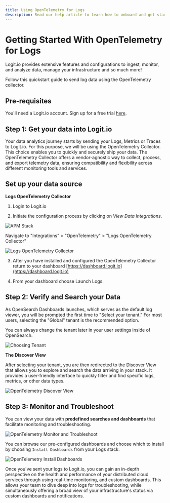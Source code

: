 ```yaml
---
title: Using OpenTelemetry for Logs
description: Read our help article to learn how to onboard and get started sending data using OpenTelemetry to your Logs stack
---
```


# Getting Started With OpenTelemetry for Logs

Logit.io provides extensive features and configurations to ingest, 
monitor, and analyze data, manage your infrastructure and so much more!

Follow this quickstart guide to send log data using the OpenTelemetry collector. 

## Pre-requisites

You'll need a Logit.io account. Sign up for a free trial [here](https://dashboard.logit.io/sign-up?utm_source=GettingStartedGuideOpenTelemetryMetrics&utm_medium=SignUp).

## Step 1: Get your data into Logit.io

Your data analytics journey starts by sending your Logs, Metrics or 
Traces to Logit.io. For this purpose, we will be using the OpenTelemetry Collector. 
This choice enables you to quickly and securely ship your data. The OpenTelemetry 
Collector offers a vendor-agnostic way to collect, process, and export telemetry 
data, ensuring compatibility and flexibility across different monitoring tools and services.

## Set up your data source

**Logs OpenTelemetry Collector**

1. Login to Logit.io

2. Initiate the configuration process by clicking on _View Data Integrations_.

![APM Stack](@/images/help/apm/overview/apm-stack.png)

Navigate to "Integrations" > "OpenTelemetry" > "Logs OpenTelemetry Collector"

![Logs OpenTelemetry Collector](@/images/help/getting-started/logs-opentelemetry-collector.png)

3. After you have installed and configured the OpenTelemetry Collector return to your 
dashboard [https://dashboard.logit.io](https://dashboard.logit.io)

4. From your dashboard choose Launch Logs.

## Step 2: Verify and Search your Data

As OpenSearch Dashboards launches, which serves as the default log viewer, you 
will be prompted the first time to "Select your tenant." For most users, 
selecting the "Global" tenant is the recommended option.

<Callout type="info">
  You can always change the tenant later in your user settings inside of OpenSearch.
</Callout>

![Choosing Tenant](@/images/help/getting-started/select-tenant.png)

**The Discover View**

After selecting your tenant, you are then redirected to the Discover View 
that allows you to explore and search the data arriving in your stack. It 
provides a user-friendly interface to quickly filter and find specific logs, 
metrics, or other data types.

![OpenTelemetry Discover View](@/images/help/getting-started/discover-view.png)

## Step 3: Monitor and Troubleshoot

You can view your data with **predefined searches and dashboards** that 
facilitate monitoring and troubleshooting.

![OpenTelemetry Monitor and Troubleshoot](@/images/help/getting-started/monitor-troubleshoot.png)

You can browse our pre-configured dashboards and choose which to install 
by choosing `Install Dashboards` from your Logs stack.

![OpenTelemetry Install Dashboards](@/images/help/getting-started/install-dashboards.png)

Once you've sent your logs to Logit.io, you can gain an in-depth perspective 
on the health and performance of your distributed cloud services through 
using real-time monitoring, and custom dashboards. This allows your team to 
dive deep into logs for troubleshooting, while simultaneously offering a 
broad view of your infrastructure's status via custom dashboards and notifications.